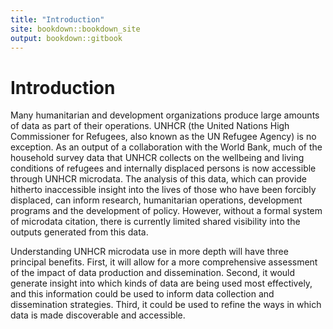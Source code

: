 ```yaml
--- 
title: "Introduction"
site: bookdown::bookdown_site
output: bookdown::gitbook
---
```


# Introduction 
Many humanitarian and development organizations produce large amounts of data as part of their operations. UNHCR (the United Nations High Commissioner for Refugees, also known as the UN Refugee Agency) is no exception. As an output of a collaboration with the World Bank, much of the household survey data that UNHCR collects on the wellbeing and living conditions of refugees and internally displaced persons is now accessible through UNHCR microdata. The analysis of this data, which can provide hitherto inaccessible insight into the lives of those who have been forcibly displaced, can inform research, humanitarian operations, development programs and the development of policy. However, without a formal system of microdata citation, there is currently limited shared visibility into the outputs generated from this data.

Understanding UNHCR microdata use in more depth will have three principal benefits. First, it will allow for a more comprehensive assessment of the impact of data production and dissemination. Second, it would generate insight into which kinds of data are being used most effectively, and this information could be used to inform data collection and dissemination strategies. Third, it could be used to refine the ways in which data is made discoverable and accessible.